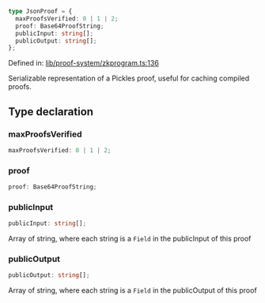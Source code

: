 ```ts
type JsonProof = {
  maxProofsVerified: 0 | 1 | 2;
  proof: Base64ProofString;
  publicInput: string[];
  publicOutput: string[];
};
```

Defined in: [lib/proof-system/zkprogram.ts:136](https://github.com/o1-labs/o1js/blob/46b9772d07785397c4bd76a102bc9f6730d321bb/src/lib/proof-system/zkprogram.ts#L136)

Serializable representation of a Pickles proof, useful for caching compiled proofs.

## Type declaration

### maxProofsVerified

```ts
maxProofsVerified: 0 | 1 | 2;
```

### proof

```ts
proof: Base64ProofString;
```

### publicInput

```ts
publicInput: string[];
```

Array of string, where each string is a `Field` in the publicInput of this proof

### publicOutput

```ts
publicOutput: string[];
```

Array of string, where each string is a `Field` in the publicOutput of this proof
